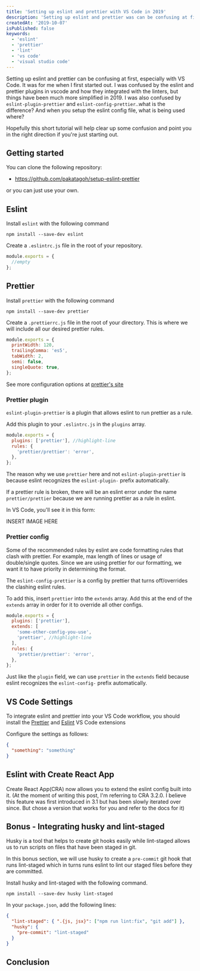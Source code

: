 ```yaml
---
title: 'Setting up eslint and prettier with VS Code in 2019'
description: 'Setting up eslint and prettier was can be confusing at first, especially with VS Code. It was for me when I first started out. Here is a short tutorial on how to get setup right away!'
createdAt: '2019-10-07'
isPublished: false
keywords:
  - 'eslint'
  - 'prettier'
  - 'lint'
  - 'vs code'
  - 'visual studio code'
---
```


Setting up eslint and prettier can be confusing at first, especially with VS Code. It was for me when I first started out. I was confused by the eslint and prettier plugins in vscode and how they integrated with the linters, but things have been much more simplified in 2019. I was also confused by `eslint-plugin-prettier` and `eslint-config-prettier`..what is the difference? And when you setup the eslint config file, what is being used where?

Hopefully this short tutorial will help clear up some confusion and point you in the right direction if you're just starting out.

## Getting started

You can clone the following repository:

- https://github.com/pakatagoh/setup-eslint-prettier

or you can just use your own.

## Eslint

Install `eslint` with the following command

`npm install --save-dev eslint`

Create a `.eslintrc.js` file in the root of your repository.

```javascript
module.exports = {
  //empty
};
```

## Prettier

Install `prettier` with the following command

`npm install --save-dev prettier`

Create a `.prettierrc.js` file in the root of your directory. This is where we will include all our desired prettier rules.

```javascript
module.exports = {
  printWidth: 120,
  trailingComma: 'es5',
  tabWidth: 2,
  semi: false,
  singleQuote: true,
};
```

See more configuration options at [prettier's site](https://prettier.io/docs/en/options.html)

### Prettier plugin

`eslint-plugin-prettier` is a plugin that allows eslint to run prettier as a rule.

Add this plugin to your `.eslintrc.js` in the `plugins` array.

```javascript
module.exports = {
  plugins: ['prettier'], //highlight-line
  rules: {
    'prettier/prettier': 'error',
  },
};
```

The reason why we use `prettier` here and not `eslint-plugin-prettier` is because eslint recognizes the `eslint-plugin-` prefix automatically.

If a prettier rule is broken, there will be an eslint error under the name `prettier/prettier` because we are running prettier as a rule in eslint.

In VS Code, you'll see it in this form:

INSERT IMAGE HERE

### Prettier config

Some of the recommended rules by eslint are code formatting rules that clash with prettier. For example, max length of lines or usage of double/single quotes. Since we are using prettier for our formatting, we want it to have priority in determining the format.

The `eslint-config-prettier` is a config by prettier that turns off/overrides the clashing eslint rules.

To add this, insert `prettier` into the `extends` array. Add this at the end of the `extends` array in order for it to override all other configs.

```javascript
module.exports = {
  plugins: ['prettier'],
  extends: [
    'some-other-config-you-use',
    'prettier', //highlight-line
  ],
  rules: {
    'prettier/prettier': 'error',
  },
};
```

Just like the `plugin` field, we can use `prettier` in the `extends` field because eslint recognizes the `eslint-config-` prefix automatically.

## VS Code Settings

To integrate eslint and prettier into your VS Code workflow, you should install the [Prettier](https://marketplace.visualstudio.com/items?itemName=esbenp.prettier-vscode) and [Eslint](https://marketplace.visualstudio.com/items?itemName=dbaeumer.vscode-eslint) VS Code extensions

Configure the settings as follows:

```json
{
  "something": "something"
}
```

## Eslint with Create React App

Create React App(CRA) now allows you to extend the eslint config built into it. (At the moment of writing this post, I'm referring to CRA 3.2.0. I believe this feature was first introduced in 3.1 but has been slowly iterated over since. But chose a version that works for you and refer to the docs for it)

## Bonus - Integrating husky and lint-staged

Husky is a tool that helps to create git hooks easily while lint-staged allows us to run scripts on files that have been staged in git.

In this bonus section, we will use husky to create a `pre-commit` git hook that runs lint-staged which in turns runs eslint to lint our staged files before they are committed.

Install husky and lint-staged with the following command.

`npm install --save-dev husky lint-staged`

In your `package.json`, add the following lines:

```json
{
  "lint-staged": { ".{js, jsx}": ["npm run lint:fix", "git add"] },
  "husky": {
    "pre-commit": "lint-staged"
  }
}
```

## Conclusion
